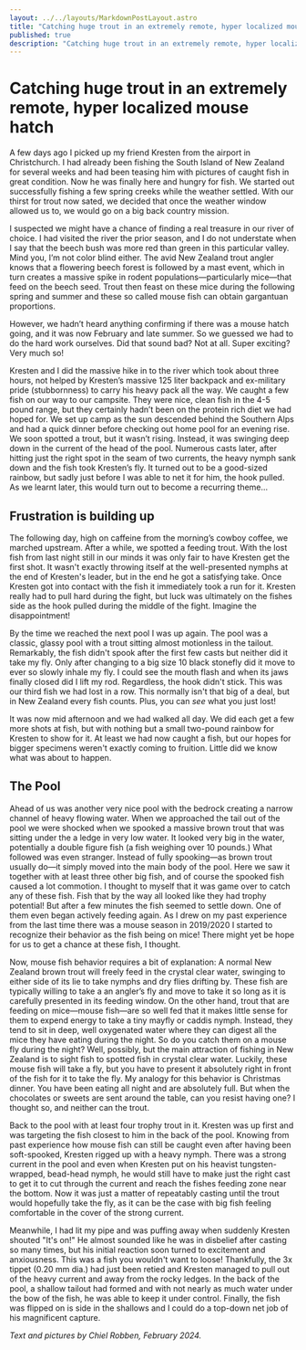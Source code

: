 ```yaml
---
layout: ../../layouts/MarkdownPostLayout.astro
title: "Catching huge trout in an extremely remote, hyper localized mouse hatch"
published: true
description: "Catching huge trout in an extremely remote, hyper localized mouse hatch."
---
```



# Catching huge trout in an extremely remote, hyper localized mouse hatch

A few days ago I picked up my friend Kresten from the airport in Christchurch. I had already been fishing the South Island of New Zealand for several weeks and had been teasing him with pictures of caught fish in great condition. Now he was finally here and hungry for fish. We started out successfully fishing a few spring creeks while the weather settled. With our thirst for trout now sated, we decided that once the weather window allowed us to, we would go on a big back country mission.

<PictureFrame
  image={IMG_2518}
  caption="Kresten Ovesen with a massive 10 1/4 pound brown trout from a very remote river where the trout had been feasting mice for a good while!"
/>

I suspected we might have a chance of finding a real treasure in our river of choice. I had visited the river the prior season, and I do not understate when I say that the beech bush was more red than green in this particular valley. Mind you, I’m not color blind either. The avid New Zealand trout angler knows that a flowering beech forest is followed by a mast event, which in turn creates a massive spike in rodent populations—particularly mice—that feed on the beech seed. Trout then feast on these mice during the following spring and summer and these so called mouse fish can obtain gargantuan proportions.

However, we hadn’t heard anything confirming if there was a mouse hatch going, and it was now February and late summer. So we guessed we had to do the hard work ourselves. Did that sound bad? Not at all. Super exciting? Very much so!

<PictureFrame
  image={_DSC1080}
  caption="Flowering beech. Will it the next season be a mouse season?"
/>

Kresten and I did the massive hike in to the river which took about three hours, not helped by Kresten’s massive 125 liter backpack and ex-military pride (stubbornness) to carry his heavy pack all the way. We caught a few fish on our way to our campsite. They were nice, clean fish in the 4-5 pound range, but they certainly hadn’t been on the protein rich diet we had hoped for. We set up camp as the sun descended behind the Southern Alps and had a quick dinner before checking out home pool for an evening rise. We soon spotted a trout, but it wasn’t rising. Instead, it was swinging deep down in the current of the head of the pool. Numerous casts later, after hitting just the right spot in the seam of two currents, the heavy nymph sank down and the fish took Kresten’s fly. It turned out to be a good-sized rainbow, but sadly just before I was able to net it for him, the hook pulled. As we learnt later, this would turn out to become a recurring theme…

## Frustration is building up

The following day, high on caffeine from the morning’s cowboy coffee, we marched upstream. After a while, we spotted a feeding trout. With the lost fish from last night still in our minds it was only fair to have Kresten get the first shot. It wasn't exactly throwing itself at the well-presented nymphs at the end of Kresten's leader, but in the end he got a satisfying take. Once Kresten got into contact with the fish it immediately took a run for it. Kresten really had to pull hard during the fight, but luck was ultimately on the fishes side as the hook pulled during the middle of the fight. Imagine the disappointment!

<PictureFrame
  image={IMG_2509}
  caption="Kresten Ovesen fishing a great piece of water in a stunning back country river."
/>

By the time we reached the next pool I was up again. The pool was a classic, glassy pool with a trout sitting almost motionless in the tailout. Remarkably, the fish didn't spook after the first few casts but neither did it take my fly. Only after changing to a big size 10 black stonefly did it move to ever so slowly inhale my fly. I could see the mouth flash and when its jaws finally closed did I lift my rod. Regardless, the hook didn't stick. This was our third fish we had lost in a row. This normally isn't that big of a deal, but in New Zealand every fish counts. Plus, you can _see_ what you just lost!

It was now mid afternoon and we had walked all day. We did each get a few more shots at fish, but with nothing but a small two-pound rainbow for Kresten to show for it. At least we had now caught a fish, but our hopes for bigger specimens weren't exactly coming to fruition. Little did we know what was about to happen.

## The Pool

Ahead of us was another very nice pool with the bedrock creating a narrow channel of heavy flowing water. When we approached the tail out of the pool we were shocked when we spooked a massive brown trout that was sitting under the a ledge in very low water. It looked very big in the water, potentially a double figure fish (a fish weighing over 10 pounds.) What followed was even stranger. Instead of fully spooking—as brown trout usually do—it simply moved into the main body of the pool. Here we saw it together with at least three other big fish, and of course the spooked fish caused a lot commotion. I thought to myself that it was game over to catch any of these fish. Fish that by the way all looked like they had trophy potential! But after a few minutes the fish seemed to settle down. One of them even began actively feeding again. As I drew on my past experience from the last time there was a mouse season in 2019/2020 I started to recognize their behavior as the fish being on mice! There might yet be hope for us to get a chance at these fish, I thought.

<PictureFrame
  image={IMG_2515}
  caption="Kresten is getting ready to fish the pool were we were seeing at least four double figure trout."
/>

Now, mouse fish behavior requires a bit of explanation: A normal New Zealand brown trout will freely feed in the crystal clear water, swinging to either side of its lie to take nymphs and dry flies drifting by. These fish are typically willing to take a an angler’s fly and move to take it so long as it is carefully presented in its feeding window. On the other hand, trout that are feeding on mice—mouse fish—are so well fed that it makes little sense for them to expend energy to take a tiny mayfly or caddis nymph. Instead, they tend to sit in deep, well oxygenated water where they can digest all the mice they have eating during the night. So do you catch them on a mouse fly during the night? Well, possibly, but the main attraction of fishing in New Zealand is to sight fish to spotted fish in crystal clear water. Luckily, these mouse fish will take a fly, but you have to present it absolutely right in front of the fish for it to take the fly. My analogy for this behavior is Christmas dinner. You have been eating all night and are absolutely full. But when the chocolates or sweets are sent around the table, can you resist having one? I thought so, and neither can the trout.

Back to the pool with at least four trophy trout in it. Kresten was up first and was targeting the fish closest to him in the back of the pool. Knowing from past experience how mouse fish can still be caught even after having been soft-spooked, Kresten rigged up with a heavy nymph. There was a strong current in the pool and even when Kresten put on his heavist tungsten-wrapped, bead-head nymph, he would still have to make just the right cast to get it to cut through the current and reach the fishes feeding zone near the bottom. Now it was just a matter of repeatably casting until the trout would hopefully take the fly, as it can be the case with big fish feeling comfortable in the cover of the strong current.

Meanwhile, I had lit my pipe and was puffing away when suddenly Kresten shouted "It's on!" He almost sounded like he was in disbelief after casting so many times, but his initial reaction soon turned to excitement and anxiousness. This was a fish you wouldn't want to loose! Thankfully, the 3x tippet (0.20 mm dia.) had just been retied and Kresten managed to pull out of the heavy current and away from the rocky ledges. In the back of the pool, a shallow tailout had formed and with not nearly as much water under the bow of the fish, he was able to keep it under control. Finally, the fish was flipped on is side in the shallows and I could do a top-down net job of his magnificent capture.

<PictureFrame
  image={IMG_5445}
  caption="A massive 13 pound brown trout for the author. The fish showed classical mouse trout behavior and was finally enticed after having repeatedly cast to it for what felt like over 15 minutes."
/>

_Text and pictures by Chiel Robben, February 2024._
